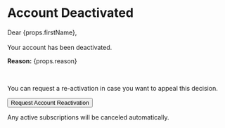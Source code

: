# Account Deactivated

Dear {props.firstName},<br /><br />
Your account has been deactivated.

<Spacer />

**Reason:** {props.reason} <br />

<Spacer />
<br />

You can request a re-activation in case you want to appeal this decision.

<Button fullWidth href={props.reactivationLink}>Request Account Reactivation</Button>

Any active subscriptions will be canceled automatically.
